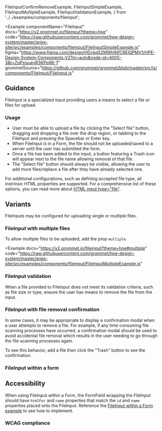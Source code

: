   FileInputConfirmRemoveExample,
  FileInputSimpleExample,
  FileInputMultipleExample,
  FileInputValidationExample,
} from '../../examples/components/fileinput';

<Example
  componentName="FileInput"
  docs="https://v2.grommet.io/fileinput?theme=hpe"
  code="https://raw.githubusercontent.com/grommet/hpe-design-system/master/aries-site/src/examples/components/fileinput/FileInputSimpleExample.js"
  figma="https://www.figma.com/design/HDckqS2MWhINfC8EIQPMV1/HPE-Design-System-Components-V2?m=auto&node-id=4005-3&t=ZqPsisuevR3KPp96-1"
  grommetSource="https://github.com/grommet/grommet/blob/master/src/js/components/FileInput/FileInput.js"
>
  <FileInputSimpleExample />
</Example>

## Guidance

FileInput is a specialized input providing users a means to select a file or files for upload.

### Usage

- User must be able to upload a file by clicking the "Select file" button, dragging and dropping a file over the drop region, or tabbing to the FileInput and pressing the Spacebar or Enter key.
- When FileInput is in a Form, the file should not be uploaded/saved to a server until the user has submitted the form.
- Once a file has been added to the input, a button featuring a Trash icon will appear next to the file name allowing removal of that file.
- The "Select file" button should always be visible, allowing the user to add more files/replace a file after they have already selected one.

For additional configurations, such as defining accepted file type, all instrinsic HTML properties are supported. For a comprehensive list of these options, you can read more about [HTML input type="file"](https://developer.mozilla.org/en-US/docs/Web/HTML/Element/input/file).


## Variants

FileInputs may be configured for uploading single or multiple files.

### FileInput with multiple files

To allow multiple files to be uploaded, add the prop `multiple`.

<Example
  docs="https://v2.grommet.io/fileinput?theme=hpe#multiple"
  code="https://raw.githubusercontent.com/grommet/hpe-design-system/master/aries-site/src/examples/components/fileinput/FileInputMultipleExample.js"
>
  <FileInputMultipleExample />
</Example>

### FileInput validation

When a file provided to FileInput does not meet its validation criteria, such as file
size or type, ensure the user has means to remove the file from the input.

<Example code="https://raw.githubusercontent.com/grommet/hpe-design-system/master/aries-site/src/examples/components/fileinput/FileInputValidationExample.js">
  <FileInputValidationExample />
</Example>

### FileInput with file removal confirmation

In some cases, it may be appropriate to display a confirmation modal when a user attempts to remove a file. For example, if any time consuming file scanning processes have occurred, a confirmation modal should be used to avoid accidental file removal which results in the user needing to go through the file scanning processes again.

To see this behavior, add a file then click the "Trash" button to see the confirmation.

<Example code="https://raw.githubusercontent.com/grommet/hpe-design-system/master/aries-site/src/examples/components/fileinput/FileInputConfirmRemoveExample.js">
  <FileInputConfirmRemoveExample />
</Example>

### FileInput within a form

<ExampleImagePreview
  label="See FileInput Preview"
  href="/templates/forms#required-and-optional-fields"
  src="/fileinput-form-preview.png"
  alt="HPE Design System FileInput Form Example"
/>

## Accessibility
When using FileInput within a Form, the FormField wrapping the FileInput should have `htmlFor` and `name` properties that match the `id` and `name` properties placed onto the FileInput. Reference the [FileInput within a Form example](/templates/forms#required-and-optional-fields) to see how to implement.

### WCAG compliance
  <AccessibilitySection title='fileinput' />
